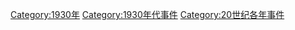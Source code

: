 [[Category:1930年|Category:1930年]]
[[Category:1930年代事件|Category:1930年代事件]]
[[Category:20世纪各年事件|Category:20世纪各年事件]]